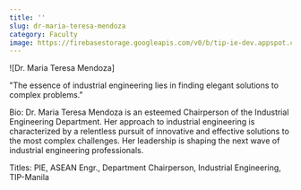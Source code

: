 ```yaml
---
title: ''
slug: dr-maria-teresa-mendoza
category: Faculty
image: https://firebasestorage.googleapis.com/v0/b/tip-ie-dev.appspot.com/o/Faculty%26Admin%2FDr.%20Maria%20Teresa%20Mendoza%20(1)%20(1).png?alt=media&token=124923a9-c8d9-4b21-973c-c0ebd23830c2
---
```


![Dr. Maria Teresa Mendoza]

"The essence of industrial engineering lies in finding elegant solutions to complex problems."

Bio: Dr. Maria Teresa Mendoza is an esteemed Chairperson of the Industrial Engineering Department. Her approach to industrial engineering is characterized by a relentless pursuit of innovative and effective solutions to the most complex challenges. Her leadership is shaping the next wave of industrial engineering professionals.

Titles: PIE, ASEAN Engr., Department Chairperson, Industrial Engineering, TIP-Manila

